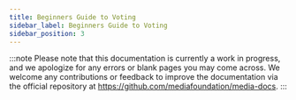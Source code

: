 ```yaml
---
title: Beginners Guide to Voting
sidebar_label: Beginners Guide to Voting
sidebar_position: 3
---
```

:::note
Please note that this documentation is currently a work in progress, and we apologize for any errors or blank pages you may come across. We welcome any contributions or feedback to improve the documentation via the official repository at https://github.com/mediafoundation/media-docs.
:::